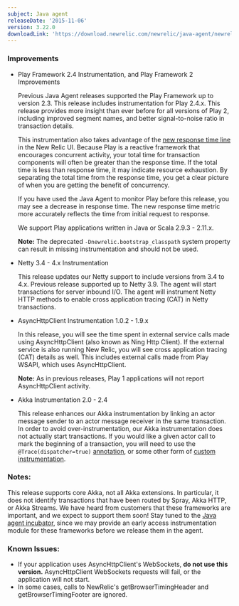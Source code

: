 ```yaml
---
subject: Java agent
releaseDate: '2015-11-06'
version: 3.22.0
downloadLink: 'https://download.newrelic.com/newrelic/java-agent/newrelic-agent/3.22.0/'
---
```


### Improvements

* Play Framework 2.4 Instrumentation, and Play Framework 2 Improvements

  Previous Java Agent releases supported the Play Framework up to version 2.3. This release includes instrumentation for Play 2.4.x. This release provides more insight than ever before for all versions of Play 2, including improved segment names, and better signal-to-noise ratio in transaction details.

  This instrumentation also takes advantage of the [new response time line](https://docs.newrelic.com/docs/data-analysis/user-interface-functions/response-time) in the New Relic UI. Because Play is a reactive framework that encourages concurrent activity, your total time for transaction components will often be greater than the response time. If the total time is less than response time, it may indicate resource exhaustion. By separating the total time from the response time, you get a clear picture of when you are getting the benefit of concurrency.

  If you have used the Java Agent to monitor Play before this release, you may see a decrease in response time. The new response time metric more accurately reflects the time from initial request to response.

  We support Play applications written in Java or Scala 2.9.3 - 2.11.x.

  **Note:** The deprecated `-Dnewrelic.bootstrap_classpath` system property can result in missing instrumentation and should not be used.
* Netty 3.4 - 4.x Instrumentation

  This release updates our Netty support to include versions from 3.4 to 4.x. Previous release supported up to Netty 3.9. The agent will start transactions for server inbound I/O. The agent will instrument Netty HTTP methods to enable cross application tracing (CAT) in Netty transactions.
* AsyncHttpClient Instrumentation 1.0.2 - 1.9.x

  In this release, you will see the time spent in external service calls made using AsyncHttpClient (also known as Ning Http Client). If the external service is also running New Relic, you will see cross application tracing (CAT) details as well. This includes external calls made from Play WSAPI, which uses AsyncHttpClient.

  **Note:** As in previous releases, Play 1 applications will not report AsyncHttpClient activity.
* Akka Instrumentation 2.0 - 2.4

  This release enhances our Akka instrumentation by linking an actor message sender to an actor message receiver in the same transaction. In order to avoid over-instrumentation, our Akka instrumentation does not actually start transactions. If you would like a given actor call to mark the beginning of a transaction, you will need to use the `@Trace(dispatcher=true)` [annotation](http://newrelic.github.io/java-agent-api/javadoc/com/newrelic/api/agent/Trace.html), or some other form of [custom instrumentation](https://docs.newrelic.com/docs/agents/java-agent/custom-instrumentation/java-custom-instrumentation).

### Notes:

This release supports core Akka, not all Akka extensions. In particular, it does not identify transactions that have been routed by Spray, Akka HTTP, or Akka Streams. We have heard from customers that these frameworks are important, and we expect to support them soon! Stay tuned to the [Java agent incubator](https://docs.newrelic.com/docs/agents/java-agent/instrumentation/java-agent-incubator), since we may provide an early access instrumentation module for these frameworks before we release them in the agent.

### Known Issues:

* If your application uses AsyncHttpClient's WebSockets, **do not use this version.** AsyncHttpClient WebSockets requests will fail, or the application will not start.
* In some cases, calls to NewRelic's getBrowserTimingHeader and getBrowserTimingFooter are ignored.
